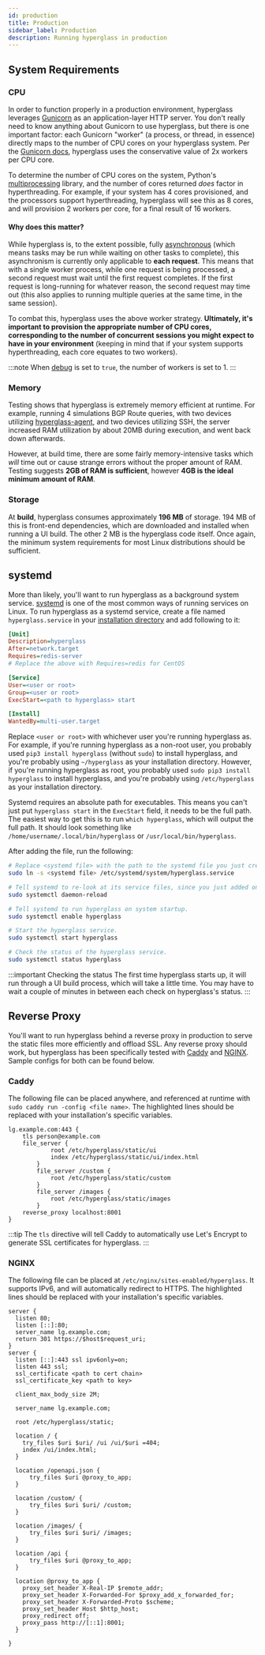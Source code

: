 ```yaml
---
id: production
title: Production
sidebar_label: Production
description: Running hyperglass in production
---
```


## System Requirements

### CPU

In order to function properly in a production environment, hyperglass leverages [Gunicorn](https://gunicorn.org/) as an application-layer HTTP server. You don't really need to know anything about Gunicorn to use hyperglass, but there is one important factor: each Gunicorn "worker" (a process, or thread, in essence) directly maps to the number of CPU cores on your hyperglass system. Per the [Gunicorn docs](https://docs.gunicorn.org/en/latest/settings.html#workers), hyperglass uses the conservative value of 2x workers per CPU core.

To determine the number of CPU cores on the system, Python's [multiprocessing](https://docs.python.org/3/library/multiprocessing.html) library, and the number of cores returned _does_ factor in hyperthreading. For example, if your system has 4 cores provisioned, and the processors support hyperthreading, hyperglass will see this as 8 cores, and will provision 2 workers per core, for a final result of 16 workers.

#### Why does this matter?

While hyperglass is, to the extent possible, fully [asynchronous](https://docs.python.org/3/library/asyncio.html) (which means tasks may be run while waiting on other tasks to complete), this asynchronism is currently only applicable to **each request**. This means that with a single worker process, while one request is being processed, a second request must wait until the first request completes. If the first request is long-running for whatever reason, the second request may time out (this also applies to running multiple queries at the same time, in the same session).

To combat this, hyperglass uses the above worker strategy. **Ultimately, it's important to provision the appropriate number of CPU cores, corresponding to the number of concurrent sessions you might expect to have in your environment** (keeping in mind that if your system supports hyperthreading, each core equates to two workers).

:::note
When [debug](configuration.mdx#global-settings) is set to `true`, the number of workers is set to 1.
:::

### Memory

Testing shows that hyperglass is extremely memory efficient at runtime. For example, running 4 simulations BGP Route queries, with two devices utilizing [hyperglass-agent](https://github.com/checktheroads/hyperglass-agent), and two devices utilizing SSH, the server increased RAM utilization by about 20MB during execution, and went back down afterwards.

However, at build time, there are some fairly memory-intensive tasks which _will_ time out or cause strange errors without the proper amount of RAM. Testing suggests **2GB of RAM is sufficient**, however **4GB is the ideal minimum amount of RAM**.

### Storage

At **build**, hyperglass consumes approximately **196 MB** of storage. 194 MB of this is front-end dependencies, which are downloaded and installed when running a UI build. The other 2 MB is the hyperglass code itself. Once again, the minimum system requirements for most Linux distributions should be sufficient.

## systemd

More than likely, you'll want to run hyperglass as a background system service. [systemd](https://systemd.io/) is one of the most common ways of running services on Linux. To run hyperglass as a systemd service, create a file named `hyperglass.service` in your [installation directory](setup.mdx#installation-directory) and add following to it:

```ini
[Unit]
Description=hyperglass
After=network.target
Requires=redis-server
# Replace the above with Requires=redis for CentOS

[Service]
User=<user or root>
Group=<user or root>
ExecStart=<path to hyperglass> start

[Install]
WantedBy=multi-user.target
```

Replace `<user or root>` with whichever user you're running hyperglass as. For example, if you're running hyperglass as a non-root user, you probably used `pip3 install hyperglass` (without `sudo`) to install hyperglass, and you're probably using `~/hyperglass` as your installation directory. However, if you're running hyperglass as root, you probably used `sudo pip3 install hyperglass` to install hyperglass, and you're probably using `/etc/hyperglass` as your installation directory.

Systemd requires an absolute path for executables. This means you can't just put `hyperglass start` in the `ExecStart` field, it needs to be the full path. The easiest way to get this is to run `which hyperglass`, which will output the full path. It should look something like `/home/username/.local/bin/hyperglass` or `/usr/local/bin/hyperglass`.

After adding the file, run the following:

```bash
# Replace <systemd file> with the path to the systemd file you just created.
sudo ln -s <systemd file> /etc/systemd/system/hyperglass.service

# Tell systemd to re-look at its service files, since you just added one.
sudo systemctl daemon-reload

# Tell systemd to run hyperglass on system startup.
sudo systemctl enable hyperglass

# Start the hyperglass service.
sudo systemctl start hyperglass

# Check the status of the hyperglass service.
sudo systemctl status hyperglass
```

:::important Checking the status
The first time hyperglass starts up, it will run through a UI build process, which will take a little time. You may have to wait a couple of minutes in between each check on hyperglass's status.
:::

## Reverse Proxy

You'll want to run hyperglass behind a reverse proxy in production to serve the static files more efficiently and offload SSL. Any reverse proxy should work, but hyperglass has been specifically tested with [Caddy](https://caddyserver.com/) and [NGINX](https://www.nginx.com/). Sample configs for both can be found below.

### Caddy

The following file can be placed anywhere, and referenced at runtime with `sudo caddy run -config <file name>`. The highlighted lines should be replaced with your installation's specific variables.

```text {1,2,4,5,8,11} title="Caddy"
lg.example.com:443 {
	tls person@example.com
	file_server {
            root /etc/hyperglass/static/ui
            index /etc/hyperglass/static/ui/index.html
        }
        file_server /custom {
            root /etc/hyperglass/static/custom
        }
        file_server /images {
            root /etc/hyperglass/static/images
        }
	reverse_proxy localhost:8001
}
```

:::tip
The `tls` directive will tell Caddy to automatically use Let's Encrypt to generate SSL certificates for hyperglass.
:::

### NGINX

The following file can be placed at `/etc/nginx/sites-enabled/hyperglass`. It supports IPv6, and will automatically redirect to HTTPS. The highlighted lines should be replaced with your installation's specific variables.

```nginx {4,9,10,17,19} title="NGINX"
server {
  listen 80;
  listen [::]:80;
  server_name lg.example.com;
  return 301 https://$host$request_uri;
}
server {
  listen [::]:443 ssl ipv6only=on;
  listen 443 ssl;
  ssl_certificate <path to cert chain>
  ssl_certificate_key <path to key>

  client_max_body_size 2M;

  server_name lg.example.com;

  root /etc/hyperglass/static;

  location / {
    try_files $uri $uri/ /ui /ui/$uri =404;
    index /ui/index.html;
  }

  location /openapi.json {
      try_files $uri @proxy_to_app;
  }

  location /custom/ {
      try_files $uri $uri/ /custom;
  }

  location /images/ {
      try_files $uri $uri/ /images;
  }

  location /api {
      try_files $uri @proxy_to_app;
  }

  location @proxy_to_app {
    proxy_set_header X-Real-IP $remote_addr;
    proxy_set_header X-Forwarded-For $proxy_add_x_forwarded_for;
    proxy_set_header X-Forwarded-Proto $scheme;
    proxy_set_header Host $http_host;
    proxy_redirect off;
    proxy_pass http://[::1]:8001;
  }

}
```
